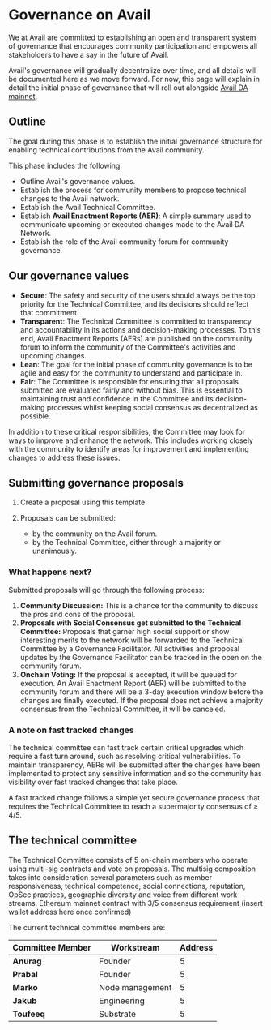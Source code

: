 # Governance on Avail

We at Avail are committed to establishing an open and transparent system of governance that encourages community participation
and empowers all stakeholders to have a say in the future of Avail.

Avail's governance will gradually decentralize over time, and all details will be documented here as we move forward.
For now, this page will explain in detail the initial phase of governance that will roll out alongside [Avail DA mainnet](/docs/introduction-to-avail/avail-da).

## Outline

The goal during this phase is to establish the initial governance structure for enabling technical contributions from 
the Avail community.

This phase includes the following:

- Outline Avail's governance values.
- Establish the process for community members to propose technical changes to the Avail network.
- Establish the Avail Technical Committee.
- Establish **Avail Enactment Reports (AER)**: A simple summary used to communicate upcoming or executed 
changes made to the Avail DA Network.
- Establish the role of the Avail community forum for community governance.

## Our governance values

- **Secure**: The safety and security of the users should always be the top priority for the Technical Committee, 
and its decisions should reflect that commitment.
- **Transparent**: The Technical Committee is committed to transparency and accountability in its actions and 
decision-making processes. To this end, Avail Enactment Reports (AERs) are published on the community forum to inform 
the community of the Committee's activities and upcoming changes.
- **Lean**: The goal for the initial phase of community governance is to be agile and easy for the community to understand 
and participate in.
- **Fair**: The Committee is responsible for ensuring that all proposals submitted are evaluated fairly and without bias. 
This is essential to maintaining trust and confidence in the Committee and its decision-making processes whilst keeping 
social consensus as decentralized as possible.

In addition to these critical responsibilities, the Committee may look for ways to improve and enhance the network. 
This includes working closely with the community to identify areas for improvement and implementing changes to 
address these issues.

## Submitting governance proposals


1. Create a proposal using this template.

2. Proposals can be submitted:
    - by the community on the Avail forum.
    - by the Technical Committee, either through a majority or unanimously.

### What happens next?

Submitted proposals will go through the following process:

1. **Community Discussion:** This is a chance for the community to discuss the pros and cons of the proposal.
2. **Proposals with Social Consensus get submitted to the Technical Committee:** Proposals that garner high social support or show interesting merits to the network will be forwarded to the Technical Committee by a Governance Facilitator. All activities and proposal updates by the Governance Facilitator can be tracked in the open on the community forum.
3. **Onchain Voting:** If the proposal is accepted, it will be queued for execution. An Avail Enactment Report (AER) will be submitted to the community forum and there will be a 3-day execution window before the changes are finally executed. If the proposal does not achieve a majority consensus from the Technical Committee, it will be canceled.

### A note on fast tracked changes

The technical committee can fast track certain critical upgrades which require a fast turn around, such as resolving critical vulnerabilities. 
To maintain transparency, AERs will be submitted after the changes have been implemented to protect any sensitive 
information and so the community has visibility over fast tracked changes that take place. 

A fast tracked change follows a simple yet secure governance process that requires the Technical Committee to reach a supermajority consensus of ≥ 4/5.

## The technical committee

The Technical Committee consists of 5 on-chain members who operate using multi-sig contracts and vote on proposals.
The multisig composition takes into consideration several parameters such as member responsiveness, technical competence, 
social connections, reputation, OpSec practices, geographic diversity and voice from different work streams.
Ethereum mainnet contract with 3/5 consensus requirement (insert wallet address here once confirmed)

The current technical committee members are:


| **Committee Member**     | **Workstream**  | **Address**       |
| ------------------------ | --------------- | ------------------|
| **Anurag**               | Founder         |   5               | 
| **Prabal**               | Founder         |   5               |
| **Marko**                | Node management |    5              |
| **Jakub**                | Engineering     |   5               | 
| **Toufeeq**              | Substrate       |       5           |




